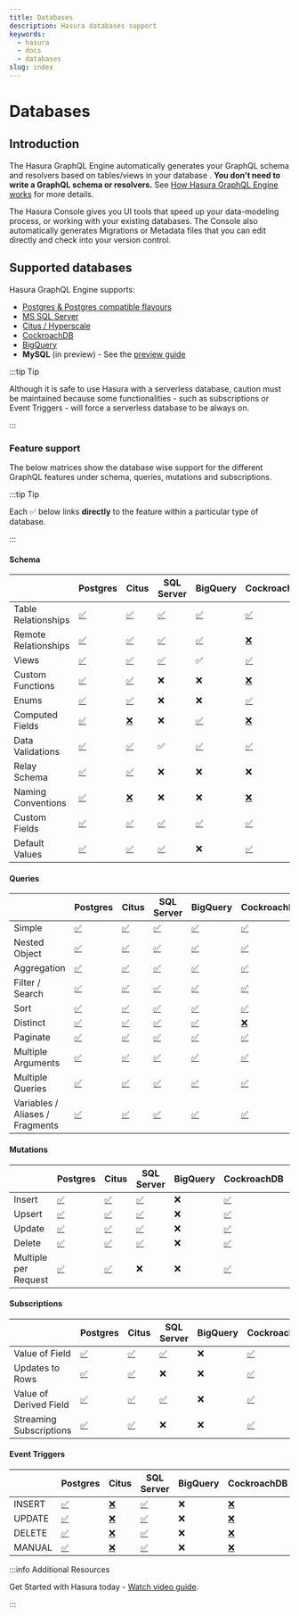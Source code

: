 ```yaml
---
title: Databases
description: Hasura databases support
keywords:
  - hasura
  - docs
  - databases
slug: index
---
```



# <Databases /> Databases

## Introduction

The Hasura GraphQL Engine automatically generates your GraphQL schema and resolvers based on tables/views in your
database . **You don't need to write a GraphQL schema or resolvers.** See
[How Hasura GraphQL Engine works](/getting-started/how-it-works/index.mdx) for more details.

The Hasura Console gives you UI tools that speed up your data-modeling process, or working with your existing databases.
The Console also automatically generates Migrations or Metadata files that you can edit directly and check into your
version control.

## Supported databases

Hasura GraphQL Engine supports:

- [Postgres & Postgres compatible flavours](/databases/postgres/index.mdx)
- [MS SQL Server](/databases/ms-sql-server/index.mdx)
- [Citus / Hyperscale](/databases/postgres/citus-hyperscale-postgres/index.mdx)
- [CockroachDB](/databases/postgres/cockroachdb/index.mdx)
- [BigQuery](/databases/bigquery/index.mdx)
- **MySQL** (in preview) - See the [preview guide](/databases/mysql/getting-started.mdx)

:::tip Tip

Although it is safe to use Hasura with a serverless database, caution must be maintained because some functionalities -
such as subscriptions or Event Triggers - will force a serverless database to be always on.

:::

### Feature support

The below matrices show the database wise support for the different GraphQL features under schema, queries, mutations
and subscriptions.

:::tip Tip

Each ✅ below links **directly** to the feature within a particular type of database.

:::

#### Schema

<div className="db-tables">

|                      | Postgres                                              | Citus                                                                                                  | SQL Server                                                 | BigQuery                                             | CockroachDB                                                                                    | CosmosDB                                              |
| -------------------- | ----------------------------------------------------- | ------------------------------------------------------------------------------------------------------ | ---------------------------------------------------------- | ---------------------------------------------------- | ---------------------------------------------------------------------------------------------- | ----------------------------------------------------- |
| Table Relationships  | [✅](/schema/postgres/table-relationships/index.mdx)  | [✅](/schema/postgres/table-relationships/index.mdx)                                                   | [✅](/schema/ms-sql-server/table-relationships/index.mdx)  | [✅](/schema/bigquery/table-relationships/index.mdx) | [✅](/schema/postgres/table-relationships/index.mdx)                                           | [✅](/schema/postgres/table-relationships/index.mdx)  |
| Remote Relationships | [✅](/schema/postgres/remote-relationships/index.mdx) | [✅](/schema/postgres/remote-relationships/index.mdx)                                                  | [✅](/schema/ms-sql-server/remote-relationships/index.mdx) | [✅](/schema/bigquery/index.mdx)                     | [❌](/databases/postgres/cockroachdb/hasura-cockroachdb-compatibility.mdx/#relationships)      | [✅](/schema/postgres/remote-relationships/index.mdx) |
| Views                | [✅](/schema/postgres/views.mdx)                      | [✅](/schema/postgres/views.mdx)                                                                       | [✅](/schema/ms-sql-server/views.mdx)                      | ✅                                                   | [✅](/schema/postgres/views.mdx)                                                               | [✅](/schema/postgres/views.mdx)                      |
| Custom Functions     | [✅](/schema/postgres/custom-functions.mdx)           | [✅](/schema/postgres/custom-functions.mdx)                                                            | ❌                                                         | ❌                                                   | [❌](/databases/postgres/cockroachdb/hasura-cockroachdb-compatibility.mdx/#functions)          | [✅](/schema/postgres/custom-functions.mdx)           |
| Enums                | [✅](/schema/postgres/enums.mdx)                      | [✅](/schema/postgres/enums.mdx)                                                                       | ❌                                                         | ❌                                                   | [✅](/schema/postgres/enums.mdx)                                                               | ❌                                                    |
| Computed Fields      | [✅](/schema/postgres/computed-fields.mdx)            | [❌](/databases/postgres/citus-hyperscale-postgres/hasura-citus-compatibility.mdx/#computed-fields)    | ❌                                                         | [✅](/schema/bigquery/computed-fields.mdx)           | [❌](/databases/postgres/cockroachdb/hasura-cockroachdb-compatibility.mdx/#functions)          | ❌                                                    |
| Data Validations     | [✅](/schema/postgres/data-validations.mdx)           | [✅](/schema/postgres/data-validations.mdx)                                                            | ✅                                                         | [✅](/schema/bigquery/data-validations.mdx)          | [✅](/schema/postgres/data-validations.mdx)                                                    | [✅](/schema/postgres/data-validations.mdx)           |
| Relay Schema         | [✅](/schema/postgres/relay-schema.mdx)               | [✅](/schema/postgres/relay-schema.mdx)                                                                | ❌                                                         | ❌                                                   | ❌                                                                                             | [✅](/schema/postgres/relay-schema.mdx)               |
| Naming Conventions   | [✅](/schema/postgres/naming-convention.mdx)          | [❌](/databases/postgres/citus-hyperscale-postgres/hasura-citus-compatibility.mdx/#naming-conventions) | ❌                                                         | ❌                                                   | [❌](/databases/postgres/cockroachdb/hasura-cockroachdb-compatibility.mdx/#naming-conventions) | ❌                                                    |
| Custom Fields        | [✅](/schema/postgres/custom-field-names.mdx)         | [✅](/schema/postgres/custom-field-names.mdx)                                                          | [✅](/schema/ms-sql-server/custom-field-names.mdx)         | [✅](/schema/bigquery/custom-field-names.mdx)        | [✅](/schema/postgres/custom-field-names.mdx)                                                  | [✅](/schema/postgres/custom-field-names.mdx)         |
| Default Values       | [✅](/schema/postgres/default-values/index.mdx)       | [✅](/schema/postgres/default-values/index.mdx)                                                        | [✅](/schema/ms-sql-server/default-values/index.mdx)       | ❌                                                   | [✅](/schema/postgres/default-values/index.mdx)                                                | [✅](/schema/postgres/default-values/index.mdx)       |

#### Queries

|                                 | Postgres                                                           | Citus                                                              | SQL Server                                                              | BigQuery                                          | CockroachDB                                                                         | CosmosDB                                                           |
| ------------------------------- | ------------------------------------------------------------------ | ------------------------------------------------------------------ | ----------------------------------------------------------------------- | ------------------------------------------------- | ----------------------------------------------------------------------------------- | ------------------------------------------------------------------ |
| Simple                          | [✅](/queries/postgres/simple-object-queries.mdx)                  | [✅](/queries/postgres/simple-object-queries.mdx)                  | [✅](/queries/ms-sql-server/simple-object-queries.mdx)                  | [✅](/queries/bigquery/simple-object-queries.mdx) | [✅](/queries/postgres/simple-object-queries.mdx)                                   | [✅](/queries/postgres/simple-object-queries.mdx)                  |
| Nested Object                   | [✅](/queries/postgres/nested-object-queries.mdx)                  | [✅](/queries/postgres/nested-object-queries.mdx)                  | [✅](/queries/ms-sql-server/nested-object-queries.mdx)                  | [✅](/queries/bigquery/nested-object-queries.mdx) | [✅](/queries/postgres/nested-object-queries.mdx)                                   | [✅](/queries/postgres/nested-object-queries.mdx)                  |
| Aggregation                     | [✅](/queries/postgres/aggregation-queries.mdx)                    | [✅](/queries/postgres/aggregation-queries.mdx)                    | [✅](/queries/ms-sql-server/aggregation-queries.mdx)                    | [✅](/queries/bigquery/aggregation-queries.mdx)   | [✅](/queries/postgres/aggregation-queries.mdx)                                     | [✅](/queries/postgres/aggregation-queries.mdx)                    |
| Filter / Search                 | [✅](/queries/postgres/query-filters.mdx)                          | [✅](/queries/postgres/query-filters.mdx)                          | [✅](/queries/ms-sql-server/query-filters.mdx)                          | [✅](/queries/bigquery/query-filters.mdx)         | [✅](/queries/postgres/query-filters.mdx)                                           | [✅](/queries/postgres/query-filters.mdx)                          |
| Sort                            | [✅](/queries/postgres/sorting.mdx)                                | [✅](/queries/postgres/sorting.mdx)                                | [✅](/queries/ms-sql-server/sorting.mdx)                                | [✅](/queries/bigquery/index.mdx)                 | [✅](/queries/postgres/sorting.mdx)                                                 | [✅](/queries/postgres/sorting.mdx)                                |
| Distinct                        | [✅](/queries/postgres/distinct-queries.mdx)                       | [✅](/queries/postgres/distinct-queries.mdx)                       | [✅](/queries/ms-sql-server/index.mdx)                                  | [✅](/queries/bigquery/index.mdx)                 | [❌](/databases/postgres/cockroachdb/hasura-cockroachdb-compatibility.mdx/#queries) | [✅](/queries/postgres/distinct-queries.mdx)                       |
| Paginate                        | [✅](/queries/postgres/pagination.mdx)                             | [✅](/queries/postgres/pagination.mdx)                             | [✅](/queries/ms-sql-server/pagination.mdx)                             | [✅](/queries/bigquery/index.mdx)                 | [✅](/queries/postgres/pagination.mdx)                                              | [✅](/queries/postgres/pagination.mdx)                             |
| Multiple Arguments              | [✅](/queries/postgres/multiple-arguments.mdx)                     | [✅](/queries/postgres/multiple-arguments.mdx)                     | [✅](/queries/ms-sql-server/multiple-arguments.mdx)                     | [✅](/queries/bigquery/index.mdx)                 | [✅](/queries/postgres/multiple-arguments.mdx)                                      | [✅](/queries/postgres/multiple-arguments.mdx)                     |
| Multiple Queries                | [✅](/queries/postgres/multiple-queries.mdx)                       | [✅](/queries/postgres/multiple-queries.mdx)                       | [✅](/queries/ms-sql-server/multiple-queries.mdx)                       | [✅](/queries/bigquery/index.mdx)                 | [✅](/queries/postgres/multiple-queries.mdx)                                        | [✅](/queries/postgres/multiple-queries.mdx)                       |
| Variables / Aliases / Fragments | [✅](/queries/postgres/variables-aliases-fragments-directives.mdx) | [✅](/queries/postgres/variables-aliases-fragments-directives.mdx) | [✅](/queries/ms-sql-server/variables-aliases-fragments-directives.mdx) | [✅](/queries/bigquery/index.mdx)                 | [✅](/queries/postgres/variables-aliases-fragments-directives.mdx)                  | [✅](/queries/postgres/variables-aliases-fragments-directives.mdx) |

#### Mutations

|                      | Postgres                                         | Citus                                            | SQL Server                                | BigQuery | CockroachDB                                      | CosmosDB                                         |
| -------------------- | ------------------------------------------------ | ------------------------------------------------ | ----------------------------------------- | -------- | ------------------------------------------------ | ------------------------------------------------ |
| Insert               | [✅](/mutations/postgres/insert.mdx)             | [✅](/mutations/postgres/insert.mdx)             | [✅](/mutations/ms-sql-server/insert.mdx) | ❌       | [✅](/mutations/postgres/insert.mdx)             | [✅](/mutations/postgres/insert.mdx)             |
| Upsert               | [✅](/mutations/postgres/upsert.mdx)             | [✅](/mutations/postgres/upsert.mdx)             | [✅](/mutations/ms-sql-server/upsert.mdx) | ❌       | [✅](/mutations/postgres/upsert.mdx)             | [✅](/mutations/postgres/upsert.mdx)             |
| Update               | [✅](/mutations/postgres/update.mdx)             | [✅](/mutations/postgres/update.mdx)             | [✅](/mutations/ms-sql-server/update.mdx) | ❌       | [✅](/mutations/postgres/update.mdx)             | [✅](/mutations/postgres/update.mdx)             |
| Delete               | [✅](/mutations/postgres/delete.mdx)             | [✅](/mutations/postgres/delete.mdx)             | [✅](/mutations/ms-sql-server/delete.mdx) | ❌       | [✅](/mutations/postgres/delete.mdx)             | [✅](/mutations/postgres/delete.mdx)             |
| Multiple per Request | [✅](/mutations/postgres/multiple-mutations.mdx) | [✅](/mutations/postgres/multiple-mutations.mdx) | ❌                                        | ❌       | [✅](/mutations/postgres/multiple-mutations.mdx) | [✅](/mutations/postgres/multiple-mutations.mdx) |

#### Subscriptions

|                         | Postgres                                                                   | Citus                                                                      | SQL Server                                                            | BigQuery | CockroachDB                                                                | CosmosDB                                                                   |
| ----------------------- | -------------------------------------------------------------------------- | -------------------------------------------------------------------------- | --------------------------------------------------------------------- | -------- | -------------------------------------------------------------------------- | -------------------------------------------------------------------------- |
| Value of Field          | [✅](/subscriptions/postgres/livequery/use-cases.mdx#pg-subscribe-field)   | [✅](/subscriptions/postgres/livequery/use-cases.mdx#pg-subscribe-field)   | [✅](/subscriptions/ms-sql-server/use-cases.mdx#pg-subscribe-field)   | ❌       | [✅](/subscriptions/postgres/livequery/use-cases.mdx#pg-subscribe-field)   | [✅](/subscriptions/postgres/livequery/use-cases.mdx#pg-subscribe-field)   |
| Updates to Rows         | [✅](/subscriptions/postgres/livequery/use-cases.mdx#pg-subscribe-table)   | [✅](/subscriptions/postgres/livequery/use-cases.mdx#pg-subscribe-table)   | ❌                                                                    | ❌       | [✅](/subscriptions/postgres/livequery/use-cases.mdx#pg-subscribe-table)   | [✅](/subscriptions/postgres/livequery/use-cases.mdx#pg-subscribe-table)   |
| Value of Derived Field  | [✅](/subscriptions/postgres/livequery/use-cases.mdx#pg-subscribe-derived) | [✅](/subscriptions/postgres/livequery/use-cases.mdx#pg-subscribe-derived) | [✅](/subscriptions/ms-sql-server/use-cases.mdx#pg-subscribe-derived) | ❌       | [✅](/subscriptions/postgres/livequery/use-cases.mdx#pg-subscribe-derived) | [✅](/subscriptions/postgres/livequery/use-cases.mdx#pg-subscribe-derived) |
| Streaming Subscriptions | [✅](/subscriptions/postgres/streaming/index.mdx)                          | [✅](/subscriptions/postgres/streaming/index.mdx)                          | ❌                                                                    | ❌       | [✅](/subscriptions/postgres/streaming/index.mdx)                          | [✅](/subscriptions/postgres/streaming/index.mdx)                          |

#### Event Triggers

|        | Postgres                        | Citus                                                                                              | SQL Server                      | BigQuery | CockroachDB                                                                                | CosmosDB |
| ------ | ------------------------------- | -------------------------------------------------------------------------------------------------- | ------------------------------- | -------- | ------------------------------------------------------------------------------------------ | -------- |
| INSERT | [✅](/event-triggers/index.mdx) | [❌](/databases/postgres/citus-hyperscale-postgres/hasura-citus-compatibility.mdx/#event-triggers) | [✅](/event-triggers/index.mdx) | ❌       | [❌](/databases/postgres/cockroachdb/hasura-cockroachdb-compatibility.mdx/#event-triggers) | ❌       |
| UPDATE | [✅](/event-triggers/index.mdx) | [❌](/databases/postgres/citus-hyperscale-postgres/hasura-citus-compatibility.mdx/#event-triggers) | [✅](/event-triggers/index.mdx) | ❌       | [❌](/databases/postgres/cockroachdb/hasura-cockroachdb-compatibility.mdx/#event-triggers) | ❌       |
| DELETE | [✅](/event-triggers/index.mdx) | [❌](/databases/postgres/citus-hyperscale-postgres/hasura-citus-compatibility.mdx/#event-triggers) | [✅](/event-triggers/index.mdx) | ❌       | [❌](/databases/postgres/cockroachdb/hasura-cockroachdb-compatibility.mdx/#event-triggers) | ❌       |
| MANUAL | [✅](/event-triggers/index.mdx) | [❌](/databases/postgres/citus-hyperscale-postgres/hasura-citus-compatibility.mdx/#event-triggers) | [✅](/event-triggers/index.mdx) | ❌       | [❌](/databases/postgres/cockroachdb/hasura-cockroachdb-compatibility.mdx/#event-triggers) | ❌       |

</div>

:::info Additional Resources

Get Started with Hasura today -
[Watch video guide](https://hasura.io/events/webinar/get-started-with-hasura/?pg=docs&plcmt=body&cta=getting-started&tech=).

:::
